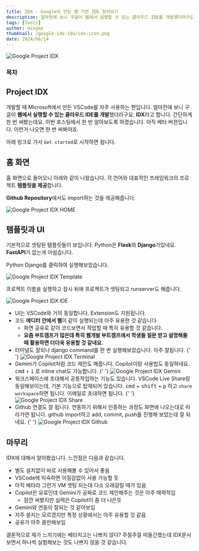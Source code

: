 ```yaml
---
title: IDX - Google이 만든 웹 기반 IDE 알아보기
description: 얼마전에 보니 구글이 웹에서 실행할 수 있는 클라우드 IDE를 개발했더라구요. IDX라고 합니다. 간단하게 한 번 써봤는데요. 이번 포스팅에서 한 번 알아보도록 하겠습니다.
tags: [Tools]
author: mingke
thumbnail: /google-ide-idx/idx-icon.png
date: 2024/06/14
---
```


<Image src="/google-ide-idx/idx-logo.jpg" alt="Google Project IDX" />

### 목차

## Project IDX

개발할 때 Microsoft에서 만든 VSCode를 자주 사용하는 편입니다. 얼마전에 보니 구글이 **웹에서 실행할 수 있는 클라우드 IDE를 개발**했더라구요. **IDX**라고 합니다. 간단하게 한 번 써봤는데요. 이번 포스팅에서 한 번 알아보도록 하겠습니다. 아직 베타 버젼입니다. 이런거 나오면 한 번 써봐야죠.

아래 링크로 가서 `Get started`로 시작하면 됩니다.

<Link url="https://idx.google.com/" />

## 홈 화면

홈 화면으로 들어오니 아래와 같이 나왔습니다. 각 언어와 대표적인 프레임워크의 프로젝트 **템플릿을 제공**합니다.

**Github Repository**에서도 import하는 것을 제공해줍니다.

<Image src="/google-ide-idx/01.jpg" alt="Google Project IDX HOME" />

## 템플릿과 UI

기본적으로 셋팅된 템플릿들이 보입니다. Python은 **Flask**와 **Django**가있네요. **FastAPI**가 없는게 아쉽습니다.

Python Django를 클릭하여 실행해보았습니다.

<Image src="/google-ide-idx/02.jpg" alt="Google Project IDX Template" />

프로젝트 이름을 실행하고 잠시 뒤에 프로젝트가 셋팅되고 runserver도 해줍니다.

<Image src="/google-ide-idx/03.jpg" alt="Google Project IDX IDE" />

- UI는 VSCode와 거의 동일합니다. Extension도 지원됩니다.
- 코드 **에디터 안에서 웹**이 같이 실행되는데 아주 유용한 것 같습니다.
  - 화면 공유로 같이 코드보면서 작업할 때 특히 유용할 것 같습니다.
  - **요즘 부트캠프가 많은데 특히 웹개발 부트캠프에서 학생들 질문 받고 설명해줄 때 활용하면 더더욱 유용할 것 같네요.**
- 터미널도 잘되나 django command를 한 번 실행해보았습니다. 아주 잘됩니다.
  {' '}
  <Image src="/google-ide-idx/04.jpg" alt="Google Project IDX Terminal" />
- Gemini가 Copilot처럼 코드 제안도 해줍니다. Copilot이랑 사용법도 동일하네요. <kbd>cmd</kbd> + <kbd>i</kbd> 로 inline chat도 가능합니다.
  {' '}
  <Image src="/google-ide-idx/05.jpg" alt="Google Project IDX Gemini" />
- 워크스페이스에 초대해서 공동작업하는 기능도 있습니다. VSCode Live Share랑 동일해보이는데, 기본 기능으로 탑재되어 있습니다. <kbd>cmd</kbd> + <kbd>shift</kbd> + <kbd>p</kbd> 하고 `share workspace`하면 됩니다. 이메일로 초대하면 됩니다.
  {' '}
  <Image src="/google-ide-idx/06.jpg" alt="Google Project IDX Share" />
- Github 연결도 잘 됩니다. 연동하기 위해서 인증하는 과정도 화면에 나오는대로 따라가면 됩니다. github import하고 add, commit, push를 진행해 보았는데 잘 되네요.
  {' '}
  <Image src="/google-ide-idx/07.jpg" alt="Google Project IDX Github" />

## 마무리

IDX에 대해서 알아봤습니다. 느낀점은 다음과 같습니다.

- 별도 설치없이 바로 사용해볼 수 있어서 좋음
- VSCode에 익숙하면 이질감없이 사용 가능할 듯
- 아직 베타라 그런가 VM 셋팅 되는데 다소 오래걸릴 때가 있음
- Copilot은 유료인데 Gemini가 공짜로 코드 제안해주는 것은 아주 매력적임
  - 잠깐 써봤지만 실력은 Copilot이 좀 더 나은듯
- Gemini와 연동이 잘되는 것 같아보임
- 자주 쓸지는 모르겠지만 특정 상황에서는 아주 유용할 것 같음
- 공유가 아주 쓸만해보임

결론적으로 제가 느끼기에는 베타치고는 나쁘지 않다? 주절주절 떠들긴했는데 IDX문서보면서 하나씩 실험해보는 것도 나쁘지 않을 것 같습니다.

<Link url="https://developers.google.com/idx/guides" />

<Link url="https://chaechae.life/blog/pre-commit-custom-hook" />
